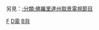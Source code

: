{{USANav|背景電視節目|plain=yes}}


另見：[[:分類:佛羅里達州取景電視節目|:分類:佛羅里達州取景電視節目]]

[[Category:美國各州背景電視節目|F]]
[[Category:佛羅里達州背景作品|D電]]
[[Category:佛羅里達州影視|B背]]